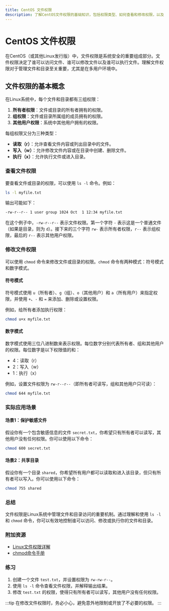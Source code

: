 ```yaml
---
title: CentOS 文件权限
description: 了解CentOS文件权限的基础知识，包括权限类型、如何查看和修改权限，以及实际应用场景。
---
```


# CentOS 文件权限

在CentOS（或其他Linux发行版）中，文件权限是系统安全的重要组成部分。文件权限决定了谁可以访问文件、谁可以修改文件以及谁可以执行文件。理解文件权限对于管理文件和目录至关重要，尤其是在多用户环境中。

## 文件权限的基本概念

在Linux系统中，每个文件和目录都有三组权限：

1. **所有者权限**：文件或目录的所有者拥有的权限。
2. **组权限**：文件或目录所属组的成员拥有的权限。
3. **其他用户权限**：系统中其他用户拥有的权限。

每组权限又分为三种类型：

- **读取（r）**：允许查看文件内容或列出目录中的文件。
- **写入（w）**：允许修改文件内容或在目录中创建、删除文件。
- **执行（x）**：允许执行文件或进入目录。

### 查看文件权限

要查看文件或目录的权限，可以使用 `ls -l` 命令。例如：

```bash
ls -l myfile.txt
```

输出可能如下：

```bash
-rw-r--r-- 1 user group 1024 Oct  1 12:34 myfile.txt
```

在这个例子中，`-rw-r--r--` 表示文件权限。第一个字符 `-` 表示这是一个普通文件（如果是目录，则为 `d`）。接下来的三个字符 `rw-` 表示所有者权限，`r--` 表示组权限，最后的 `r--` 表示其他用户权限。

### 修改文件权限

可以使用 `chmod` 命令来修改文件或目录的权限。`chmod` 命令有两种模式：符号模式和数字模式。

#### 符号模式

符号模式使用 `u`（所有者）、`g`（组）、`o`（其他用户）和 `a`（所有用户）来指定权限，并使用 `+`、`-` 和 `=` 来添加、删除或设置权限。

例如，给所有者添加执行权限：

```bash
chmod u+x myfile.txt
```

#### 数字模式

数字模式使用三位八进制数来表示权限。每位数字分别代表所有者、组和其他用户的权限。每位数字是以下权限值的和：

- 4：读取（r）
- 2：写入（w）
- 1：执行（x）

例如，设置文件权限为 `rw-r--r--`（即所有者可读写，组和其他用户只可读）：

```bash
chmod 644 myfile.txt
```

### 实际应用场景

#### 场景1：保护敏感文件

假设你有一个包含敏感信息的文件 `secret.txt`，你希望只有所有者可以读写，其他用户没有任何权限。你可以使用以下命令：

```bash
chmod 600 secret.txt
```

#### 场景2：共享目录

假设你有一个目录 `shared`，你希望所有用户都可以读取和进入该目录，但只有所有者可以写入。你可以使用以下命令：

```bash
chmod 755 shared
```

### 总结

文件权限是Linux系统中管理文件和目录访问的重要机制。通过理解和使用 `ls -l` 和 `chmod` 命令，你可以有效地控制谁可以访问、修改或执行你的文件和目录。

### 附加资源

- [Linux文件权限详解](https://www.linux.com/training-tutorials/understanding-linux-file-permissions/)
- [chmod命令手册](https://linux.die.net/man/1/chmod)

### 练习

1. 创建一个文件 `test.txt`，并设置权限为 `rw-rw-r--`。
2. 使用 `ls -l` 命令查看文件权限，并解释输出结果。
3. 修改 `test.txt` 的权限，使得只有所有者可以读写，其他用户没有任何权限。

:::tip
在修改文件权限时，务必小心，避免意外地限制或开放了不必要的权限。
:::
